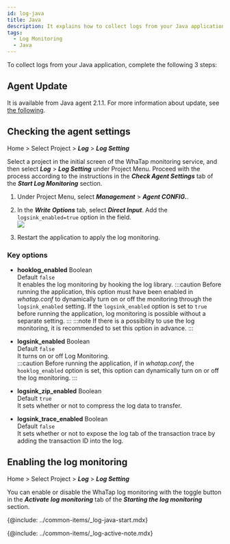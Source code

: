 ```yaml
---
id: log-java
title: Java
description: It explains how to collect logs from your Java application.
tags:
  - Log Monitoring
  - Java
---
```


To collect logs from your Java application, complete the following 3 steps:

## Agent Update

It is available from Java agent 2.1.1. For more information about update, see [the following](../java/update-agent).

## Checking the agent settings

Home > Select Project > **_Log_** > **_Log Setting_**

Select a project in the initial screen of the WhaTap monitoring service, and then select **_Log_** > **_Log Setting_** under Project Menu. Proceed with the process according to the instructions in the **_Check Agent Settings_** tab of the **_Start Log Monitoring_** section.

1.  Under Project Menu, select **_Management_** > **_Agent CONFIG._**.

2.  In the **_Write Options_** tab, select **_Direct Input_**. Add the `logsink_enabled=true` option in the field. <br/>
    ![](https://img.whatap.io/media/images/log_java_config1.png)

3.  Restart the application to apply the log monitoring.

### Key options

-   **hooklog_enabled** <span class='type'>Boolean</span><br/>
        Default `false`<br/>
        It enables the log monitoring by hooking the log library. 
    :::caution
    Before running the application, this option must have been enabled in _whatap.conf_ to dynamically turn on or off the monitoring through the `logsink_enabled` setting.
    If the `logsink_enabled` option is set to `true` before running the application, log monitoring is possible without a separate setting.
    :::
    :::note
    If there is a possibility to use the log monitoring, it is recommended to set this option in advance.
    :::

-   **logsink_enabled** <span class='type'>Boolean</span><br/>
        Default `false`<br/>
        It turns on or off Log Monitoring.\
    :::caution
    Before running the application, if in _whatap.conf_, the `hooklog_enabled` option is set, this option can dynamically turn on or off the log monitoring.
    ::: 

-   **logsink_zip_enabled** <span class='type'>Boolean</span><br/>
      Default `true`<br/>
      It sets whether or not to compress the log data to transfer. 

-   **logsink_trace_enabled** <span class='type'>Boolean</span><br/>
      Default `false`<br/>
      It sets whether or not to expose the log tab of the transaction trace by adding the transaction ID into the log.  

## Enabling the log monitoring

Home > Select Project > **_Log_** > **_Log Setting_**

You can enable or disable the WhaTap log monitoring with the toggle button in the **_Activate log monitoring_** tab of the **_Starting the log monitoring_** section.

{@include: ../common-items/_log-java-start.mdx} 

{@include: ../common-items/_log-active-note.mdx} 

<!-- Checking for content update -->

<!-- 

Only the project administrators can modify the log monitoring settings.

Turning on the toggle button enables the log monitoring.
You can try it for free for 15 days from the activation date.

Turning off the toggle button disables the log monitoring.
Logs are no longer stored.
-->
